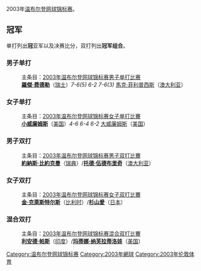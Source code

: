 {{noteTA|G1=Tennis
|1=zh-hans:温布尔登;zh-hk:溫布頓;zh-tw:溫布頓;
}}

2003年[[温布尔登网球锦标赛|温布尔登网球锦标赛]]。

== 冠军 ==
单打列出'''冠'''亚军以及决赛比分，双打列出'''冠军组合'''。

=== 男子单打 ===
:主条目：[[2003年温布尔登网球锦标赛男子单打比赛|2003年温布尔登网球锦标赛男子单打比赛]]
:'''[[羅傑·费德勒|羅傑·费德勒]]'''（[[瑞士|瑞士]]）''7-6(5) 6-2 7-6(3)'' [[馬克·菲利普西斯|馬克·菲利普西斯]]（[[澳大利亚|澳大利亚]]）

=== 女子单打 ===
:主条目：[[2003年温布尔登网球锦标赛女子单打比賽|2003年温布尔登网球锦标赛女子单打比賽]]
:'''[[小威廉姆斯|小威廉姆斯]]'''（[[美国|美国]]）''4-6 6-4 6-2'' [[大威廉姆斯|大威廉姆斯]]（[[美国|美国]]）

=== 男子双打 ===
:主条目：[[2003年温布尔登网球锦标赛男子双打比賽|2003年温布尔登网球锦标赛男子双打比賽]]
:'''[[約納斯·比約克曼|約納斯·比約克曼]]'''（[[瑞典|瑞典]]）/'''[[托德·伍德布里奇|托德·伍德布里奇]]'''（[[澳大利亚|澳大利亚]]）

=== 女子双打 ===
:主条目：[[2003年温布尔登网球锦标赛女子双打比賽|2003年温布尔登网球锦标赛女子双打比賽]]
:'''[[金·克萊斯特尔斯|金·克萊斯特尔斯]]'''（[[比利时|比利时]]）/'''[[杉山愛|杉山愛]]'''（[[日本|日本]]）

=== 混合双打 ===
:主条目：[[2003年温布尔登网球锦标赛混合双打比賽|2003年温布尔登网球锦标赛混合双打比賽]]
:'''[[利安德·帕斯|利安德·帕斯]]'''（[[印度|印度]]）/'''[[玛蒂娜·纳芙拉蒂洛娃|玛蒂娜·纳芙拉蒂洛娃]]'''（[[美国|美国]]）

{{start box}}
{{succession box|[[2002年温布尔登网球锦标赛|2002年温布尔登网球锦标赛]]|[[2004年温布尔登网球锦标赛|2004年温布尔登网球锦标赛]]|[[温布尔登网球锦标赛|温布尔登网球锦标赛]]|2003年}}
{{succession box|[[2003年法国网球公开赛|2003年法国网球公开赛]]|[[2003年美国网球公开赛|2003年美国网球公开赛]]|[[网球大满贯|网球大满贯]]|2003年}}
{{end box}}
{{温网列表}}

[[Category:温布尔登网球锦标赛|Category:温布尔登网球锦标赛]]
[[Category:2003年網球|Category:2003年網球]]
[[Category:2003年伦敦体育|Category:2003年伦敦体育]]